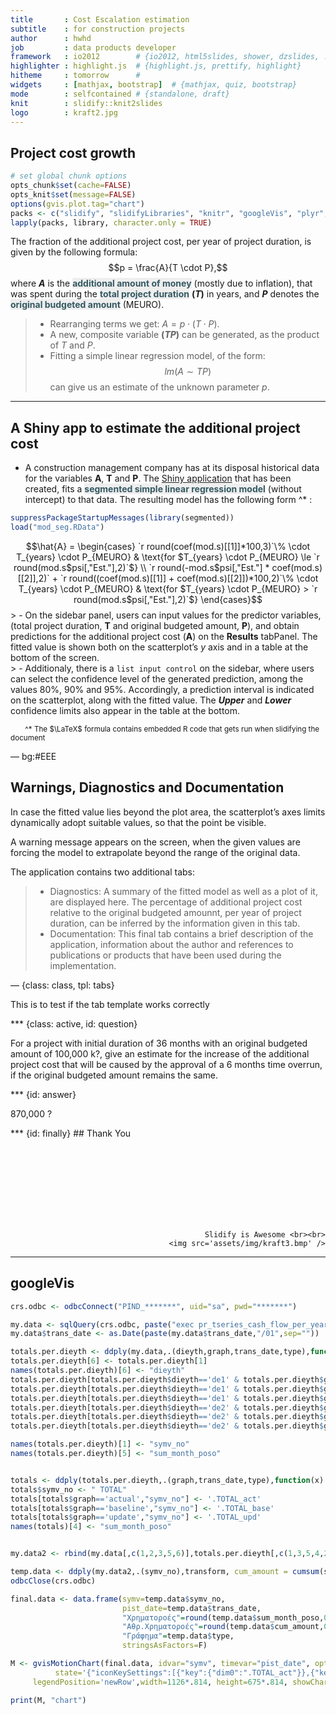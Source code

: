 ```yaml
---
title       : Cost Escalation estimation 
subtitle    : for construction projects
author      : hwhd
job         : data products developer
framework   : io2012        # {io2012, html5slides, shower, dzslides, ...}
highlighter : highlight.js  # {highlight.js, prettify, highlight}
hitheme     : tomorrow      # 
widgets     : [mathjax, bootstrap]  # {mathjax, quiz, bootstrap}
mode        : selfcontained # {standalone, draft}
knit        : slidify::knit2slides
logo        : kraft2.jpg
---
```


## Project  cost growth
<style>
strong {
  font-weight: bold;
}
em {
  font-style: italic;
}
.description {
  color: #345962;
  background:#EEE;
  font-weight:bold;
}
.footnote { 
font-size: smaller; margin-left: 2em; 
}
</style>

```r
# set global chunk options
opts_chunk$set(cache=FALSE)
opts_knit$set(message=FALSE)
options(gvis.plot.tag="chart")
packs <- c("slidify", "slidifyLibraries", "knitr", "googleVis", "plyr", "RODBC")
lapply(packs, library, character.only = TRUE)
```


The fraction of the additional project cost, per year of project duration, is given by the following formula:
  $$p = \frac{A}{T \cdot P},$$ 
where **$A$** is the <span class="description">additional amount of money</span> (mostly due to inflation), that was spent during the <span class="description">total project duration</span> **$(T)$** in years, and **$P$** denotes the <span class="description">original budgeted amount</span> (MEURO). 

> - Rearranging terms we get: $A = p \cdot (T \cdot P).$
> - A new, composite variable **$(TP)$** can be generated, as the product of $T$ and $P$.
> - Fitting a simple linear regression model, of the form:
$$lm(A \sim TP)$$
can give us an estimate of the unknown parameter $p$.

--- 

## A Shiny app to estimate the additional project cost

- A construction management company has at its disposal historical data for the variables **A**, **T** and **P**. The [Shiny application](http://hwhd.shinyapps.io/pr_cost_esc) that has been created, fits a <span class="description">segmented simple linear regression model</span> (without intercept) to that data. The resulting model has the following form ^* :

```r
suppressPackageStartupMessages(library(segmented))
load("mod_seg.RData")

```
$$\hat{A} = \begin{cases}
  `r round(coef(mod.s)[[1]]*100,3)`\% \cdot T_{years} \cdot P_{MEURO} & \text{for $T_{years} \cdot P_{MEURO} \le `r round(mod.s$psi[,"Est."],2)`$} \\
  `r round(-mod.s$psi[,"Est."] * coef(mod.s)[[2]],2)` + `r round((coef(mod.s)[[1]] + coef(mod.s)[[2]])*100,2)`\% \cdot T_{years} \cdot P_{MEURO} & \text{for $T_{years} \cdot P_{MEURO} > `r round(mod.s$psi[,"Est."],2)`$}
\end{cases}$$
> - On the sidebar panel, users can input values for the predictor variables, (total project duration, **T** and original budgeted amount, **P**), and obtain predictions for the additional project cost (**A**) on the **Results** tabPanel. The fitted value is shown both on the scatterplot's $y$ axis and in a table at the bottom of the screen.  
> - Additionaly, there is a <code>list input control</code> on the sidebar, where users can select the confidence level of the generated prediction, among the values 80%, 90% and 95%. Accordingly, a prediction interval is indicated on the scatterplot, along with the fitted value. The <strong><em>Upper</em></strong> and <strong><em>Lower</em></strong> confidence limits also appear in the table at the bottom. 

<span class="footnote">^* The $\LaTeX$ formula contains embedded R code that gets run when slidifying the document</span>


--- bg:#EEE

## Warnings, Diagnostics and Documentation

In case the fitted value lies beyond the plot area, the scatterplot's axes limits dynamically adopt suitable values, so that the point be visible.   

<div class="alert alert-info">
<p>A warning message appears on the screen, when the given values are forcing the model to extrapolate beyond the range of the original data.</p>
</div>

The application contains two additional tabs:

> - Diagnostics: A summary of the fitted model as well as a plot of it, are displayed here. The percentage of additional project cost relative to the original budgeted amounnt, per year of project duration, can be inferred by the information given in this tab.
> - Documentation: This final tab contains a brief description of the application, information about the author and references to publications or products that have been used during the implementation.  


--- {class: class, tpl: tabs}

This is to test if the tab template works correctly

*** {class: active, id: question}

For a project with initial duration of 36 months with an original budgeted amount of 100,000 k?, give an estimate for the increase of the additional project cost that will be caused by the approval of a 6 months time overrun, if the original budgeted amount remains the same.


*** {id: answer}

870,000 ?

*** {id: finally}
## Thank You

<br><br><br><br><br><br><br> 
<div style='text-align: right;'>
    Slidify is Awesome <br><br>
    <img src='assets/img/kraft3.bmp' />
</div>


--- 

## googleVis

```r


crs.odbc <- odbcConnect("PIND_*******", uid="sa", pwd="*******")

my.data <- sqlQuery(crs.odbc, paste("exec pr_tseries_cash_flow_per_year @dataYear = 2014",sep=""),stringsAsFactors =F)
my.data$trans_date <- as.Date(paste(my.data$trans_date,"/01",sep=""))

totals.per.dieyth <- ddply(my.data,.(dieyth,graph,trans_date,type),function(x) sum(x$sum_month_poso))
totals.per.dieyth[6] <- totals.per.dieyth[1]
names(totals.per.dieyth)[6] <- "dieyth"
totals.per.dieyth[totals.per.dieyth$dieyth=='de1' & totals.per.dieyth$graph=='actual',1] <- '.Δ.Ε.1_act'
totals.per.dieyth[totals.per.dieyth$dieyth=='de1' & totals.per.dieyth$graph=='baseline',1] <- '.Δ.Ε.1_base'
totals.per.dieyth[totals.per.dieyth$dieyth=='de1' & totals.per.dieyth$graph=='update',1] <- '.Δ.Ε.1_upd'
totals.per.dieyth[totals.per.dieyth$dieyth=='de2' & totals.per.dieyth$graph=='actual',1] <- '.Δ.Ε.2_act'
totals.per.dieyth[totals.per.dieyth$dieyth=='de2' & totals.per.dieyth$graph=='baseline',1] <- '.Δ.Ε.2_base'
totals.per.dieyth[totals.per.dieyth$dieyth=='de2' & totals.per.dieyth$graph=='update',1] <- '.Δ.Ε.2_upd'

names(totals.per.dieyth)[1] <- "symv_no"
names(totals.per.dieyth)[5] <- "sum_month_poso"


totals <- ddply(totals.per.dieyth,.(graph,trans_date,type),function(x) sum(x$sum_month_poso))
totals$symv_no <- " TOTAL"
totals[totals$graph=='actual',"symv_no"] <- '.TOTAL_act'
totals[totals$graph=='baseline',"symv_no"] <- '.TOTAL_base'
totals[totals$graph=='update',"symv_no"] <- '.TOTAL_upd'
names(totals)[4] <- "sum_month_poso"


my.data2 <- rbind(my.data[,c(1,2,3,5,6)],totals.per.dieyth[,c(1,3,5,4,2)],totals[,c(5,2,4,3,1)])

temp.data <- ddply(my.data2,.(symv_no),transform, cum_amount = cumsum(sum_month_poso))
odbcClose(crs.odbc)

final.data <- data.frame(symv=temp.data$symv_no,
                         pist_date=temp.data$trans_date,
                         "Χρηματοροές"=round(temp.data$sum_month_poso,0),
                         "Αθρ.Χρηματοροές"=round(temp.data$cum_amount,0),
                         "Γράφημα"=temp.data$type,
                         stringsAsFactors=F)

M <- gvisMotionChart(final.data, idvar="symv", timevar="pist_date", options=list(displayAnnotations=F,
          state='{"iconKeySettings":[{"key":{"dim0":".TOTAL_act"}},{"key":{"dim0":".TOTAL_base"}},{"key":{"dim0":".TOTAL_upd"}}],"iconType":"LINE","colorOption":"4","nonSelectedAlpha":0};',
     legendPosition='newRow',width=1126*.814, height=675*.814, showChartButtons=T))

print(M, "chart")
```


